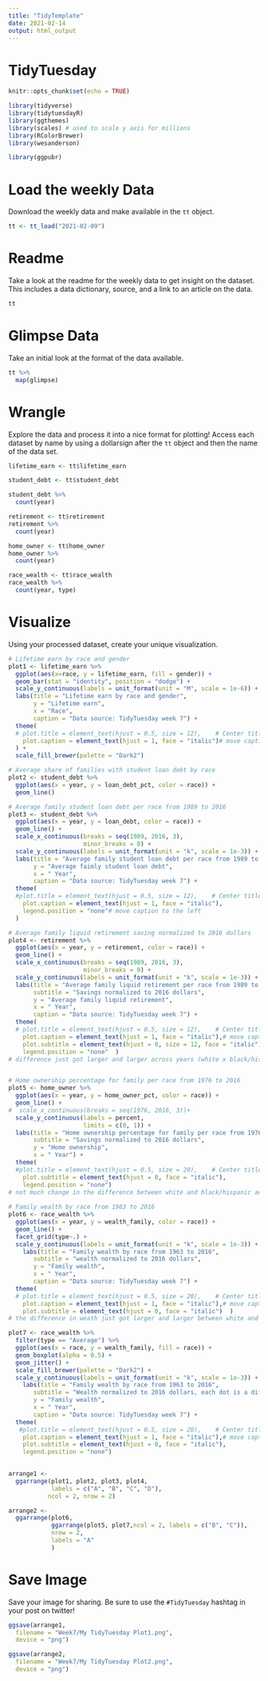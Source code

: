 ---
title: "TidyTemplate"
date: 2021-02-14
output: html_output
---

# TidyTuesday

```{r setup, include=FALSE}

knitr::opts_chunk$set(echo = TRUE)

library(tidyverse)
library(tidytuesdayR)
library(ggthemes)
library(scales) # used to scale y axis for millions
library(RColorBrewer)
library(wesanderson)

library(ggpubr)


```

# Load the weekly Data

Download the weekly data and make available in the `tt` object.

```{r Load}

tt <- tt_load("2021-02-09")

```


# Readme

Take a look at the readme for the weekly data to get insight on the dataset.
This includes a data dictionary, source, and a link to an article on the data.

```{r Readme, eval = interactive()}

tt 
```


# Glimpse Data

Take an initial look at the format of the data available.

```{r Glimpse}

tt %>% 
  map(glimpse)

```

# Wrangle

Explore the data and process it into a nice format for plotting! Access each dataset by name by using a dollarsign after the `tt` object and then the name of the data set.

```{r Wrangle}

lifetime_earn <- tt$lifetime_earn

student_debt <- tt$student_debt

student_debt %>%
  count(year)

retirement <- tt$retirement
retirement %>% 
  count(year)

home_owner <- tt$home_owner
home_owner %>% 
  count(year)

race_wealth <- tt$race_wealth
race_wealth %>% 
  count(year, type)
```


# Visualize

Using your processed dataset, create your unique visualization.

```{r Visualize}
# Lifetime earn by race and gender
plot1 <- lifetime_earn %>% 
  ggplot(aes(x=race, y = lifetime_earn, fill = gender)) +
  geom_bar(stat = "identity", position = "dodge") +
  scale_y_continuous(labels = unit_format(unit = "M", scale = 1e-6)) +
  labs(title = "Lifetime earn by race and gender",
       y = "Lifetime earn",
       x = "Race",
       caption = "Data source: TidyTuesday week 7") +
  theme(
  # plot.title = element_text(hjust = 0.5, size = 12),    # Center title position and size
    plot.caption = element_text(hjust = 1, face = "italic")# move caption to the left
  ) + 
  scale_fill_brewer(palette = "Dark2")

# Average share of families with student loan debt by race
plot2 <- student_debt %>% 
  ggplot(aes(x = year, y = loan_debt_pct, color = race)) +
  geom_line() 

# Average family student loan debt per race from 1989 to 2016
plot3 <- student_debt %>% 
  ggplot(aes(x = year, y = loan_debt, color = race)) +
  geom_line() +
  scale_x_continuous(breaks = seq(1989, 2016, 3), 
                     minor_breaks = 0) +
  scale_y_continuous(labels = unit_format(unit = "k", scale = 1e-3)) +
  labs(title = "Average family student loan debt per race from 1989 to 2016",
       y = "Average faimly student loan debt",
       x = " Year",
       caption = "Data source: TidyTuesday week 7") +
  theme(
  #plot.title = element_text(hjust = 0.5, size = 12),    # Center title position and size
    plot.caption = element_text(hjust = 1, face = "italic"),
    legend.position = "none"# move caption to the left
  ) 

# Average family liquid retirement saving normalized to 2016 dollars
plot4 <- retirement %>% 
  ggplot(aes(x = year, y = retirement, color = race)) +
  geom_line() +
  scale_x_continuous(breaks = seq(1989, 2016, 3), 
                     minor_breaks = 0) +
  scale_y_continuous(labels = unit_format(unit = "k", scale = 1e-3)) +
  labs(title = "Average family liquid retirement per race from 1989 to 2016",
       subtitle = "Savings normalized to 2016 dollars",
       y = "Average family liquid retirement",
       x = " Year",
       caption = "Data source: TidyTuesday week 7") +
  theme(
  # plot.title = element_text(hjust = 0.5, size = 12),    # Center title position and size
    plot.caption = element_text(hjust = 1, face = "italic"),# move caption to the left
    plot.subtitle = element_text(hjust = 0, size = 12, face = "italic"),
    legend.position = "none"  ) 
# difference just got larger and larger across years (white x black/hispanic)


# Home ownership percentage for family per race from 1976 to 2016
plot5 <- home_owner %>% 
  ggplot(aes(x = year, y = home_owner_pct, color = race)) + 
  geom_line() + 
#  scale_x_continuous(breaks = seq(1976, 2016, 3))+
  scale_y_continuous(labels = percent, 
                     limits = c(0, 1)) +
  labs(title = "Home ownership percentage for family per race from 1976 to 2016",
       subtitle = "Savings normalized to 2016 dollars",
       y = "Home ownership",
       x = " Year") +
  theme(
  #plot.title = element_text(hjust = 0.5, size = 20),    # Center title position and size
    plot.subtitle = element_text(hjust = 0, face = "italic"),
    legend.position = "none") 
# not much change in the difference between white and black/hispanic across the years
  
# Family wealth by race from 1963 to 2016
plot6 <- race_wealth %>% 
  ggplot(aes(x = year, y = wealth_family, color = race)) +
  geom_line() +
  facet_grid(type~.) +
  scale_y_continuous(labels = unit_format(unit = "k", scale = 1e-3)) +
    labs(title = "Family wealth by race from 1963 to 2016",
       subtitle = "wealth normalized to 2016 dollars",
       y = "Family wealth",
       x = " Year",
       caption = "Data source: TidyTuesday week 7") + 
  theme(
  # plot.title = element_text(hjust = 0.5, size = 20),    # Center title position and size
    plot.caption = element_text(hjust = 1, face = "italic"),# move caption to the left
    plot.subtitle = element_text(hjust = 0, face = "italic")  ) 
# the difference in weath just got larger and larger between white and Black/Hispanic 

plot7 <- race_wealth %>%
  filter(type == "Average") %>% 
  ggplot(aes(x = race, y = wealth_family, fill = race)) +
  geom_boxplot(alpha = 0.5) +
  geom_jitter() +
  scale_fill_brewer(palette = "Dark2") +
  scale_y_continuous(labels = unit_format(unit = "k", scale = 1e-3)) +
    labs(title = "Family wealth by race from 1963 to 2016",
       subtitle = "Wealth normalized to 2016 dollars, each dot is a different year, from 1963 to 2016",
       y = "Family wealth",
       x = " Year",
       caption = "Data source: TidyTuesday week 7") + 
  theme(
   #plot.title = element_text(hjust = 0.5, size = 20),    # Center title position and size
    plot.caption = element_text(hjust = 1, face = "italic"),# move caption to the left
    plot.subtitle = element_text(hjust = 0, face = "italic"),
    legend.position = "none") 
  

arrange1 <- 
  ggarrange(plot1, plot2, plot3, plot4, 
            labels = c("A", "B", "C", "D"),
           ncol = 2, nrow = 2)

arrange2 <- 
  ggarrange(plot6,
            ggarrange(plot5, plot7,ncol = 2, labels = c("B", "C")),
            nrow = 2,
            labels = "A"
            )

```

# Save Image

Save your image for sharing. Be sure to use the `#TidyTuesday` hashtag in your post on twitter! 

```{r}

ggsave(arrange1,
  filename = "Week7/My TidyTuesday Plot1.png",
  device = "png")

ggsave(arrange2,
  filename = "Week7/My TidyTuesday Plot2.png",
  device = "png")

```
